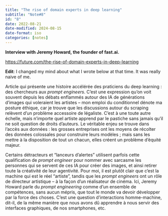 ```yaml
---
title: "The rise of domain experts in deep learning"
subtitle: "Note#8"
id: "8"
date: 2022-08-21
date-modified: 2024-08-15
date-format: iso
categories: [notes]
---
```

**Interview with Jeremy Howard, the founder of fast.ai.**

<https://future.com/the-rise-of-domain-experts-in-deep-learning>

**Edit**: I changed my mind about what I wrote below at that time. It was really naive of me.

Article qui présente une histoire accélérée des praticiens du deep learning : des chercheurs aux *prompt engineers*. C'est une expression qu'on voit souvent depuis les débats enflammés autour des IA de générations d'images qui voleraient les artistes – mon emploi du conditionnel dénote ma posture éthique, car je trouve que les discussions autour du scraping relèvent d'un problème accessoire de légaliste. C'est à une toute autre échelle, mais n'importe quel artiste apprend par le pastiche sans jamais qu'il ne soit question de droits d'auteurs. Le véritable enjeu se trouve dans l'accès aux données : les grosses entreprises ont les moyens de récolter des données colossales pour construire leurs modèles ; mais sans les mettre à la disposition de tout un chacun, elles créent un problème d'équité majeur.

Certains détracteurs et "lanceurs d'alertes" utilisent parfois cette qualification de *prompt engineer* pour nommer avec sarcasme les personnes qui se servent de ces IA pour créer des images, et ainsi retirer toute la créativité de leur agentivité. Pour moi, il est plutôt clair que c'est la machine qui est le réel "artiste", tandis que les *prompt engineers* ont un rôle de directeur artistique – à la façon d'un réalisateur de cinéma. Ici, Jeremy Howard parle du *prompt engineering* comme d'un ensemble de compétences, sans aucun mépris, que tout le monde va devoir développer par la force des choses. C'est une question d'interactions homme-machine, dit-il, de la même manière que nous avons dû apprendre à nous servir des interfaces graphiques, de nos smartphones, etc.
